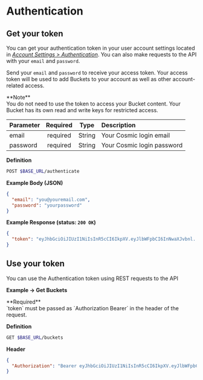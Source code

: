 
# Authentication

## Get your token

You can get your authentication token in your user account settings located in <i><a href="https://cosmicjs.com/account/authentication">Account Settings > Authentication</a></i>. You can also make requests to the API with your `email` and `password`.

Send your `email` and `password` to receive your access token. Your access token will be used to add Buckets to your account as well as other account-related access.

<Callout emoji="⚠">
  **Note**
  <br />
  You do not need to use the token to access your Bucket content. Your Bucket
  has its own read and write keys for restricted access.
</Callout>

| Parameter | Required |  Type  | Description                |
| :-------- | :------: | :----: | :------------------------- |
| email     | required | String | Your Cosmic login email    |
| password  | required | String | Your Cosmic login password |

**Definition**

```bash
POST $BASE_URL/authenticate
```

**Example Body (JSON)**

```json
{
  "email": "you@youremail.com",
  "password": "yourpassword"
}
```

**Example Response (status: `200 OK`)**

```json
{
  "token": "eyJhbGciOiJIUzI1NiIsInR5cCI6IkpXV.eyJlbWFpbCI6InNwaXJvbnl..."
}
```

## Use your token

You can use the Authentication token using REST requests to the API

**Example -> Get Buckets**

<Callout emoji="⚠">
  **Required**
  <br />
  `token` must be passed as `Authorization Bearer` in the header of the request.
</Callout>

**Definition**

```bash
GET $BASE_URL/buckets
```

**Header**

```json
{
  "Authorization": "Bearer eyJhbGciOiJIUzI1NiIsInR5cCI6IkpXV.eyJlbWFpbCI6InNwaXJvbnl..."
}
```
